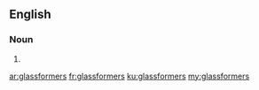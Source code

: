 ==English==

===Noun===
{{head|en|plural}}

# {{plural of|glassformer|lang=en}}

[[ar:glassformers]]
[[fr:glassformers]]
[[ku:glassformers]]
[[my:glassformers]]